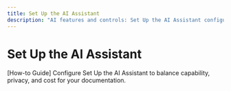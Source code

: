 ```yaml
---
title: Set Up the AI Assistant
description: "AI features and controls: Set Up the AI Assistant configuration and guidance."
---
```


# Set Up the AI Assistant

[How-to Guide] Configure Set Up the AI Assistant to balance capability, privacy, and cost for your documentation.

